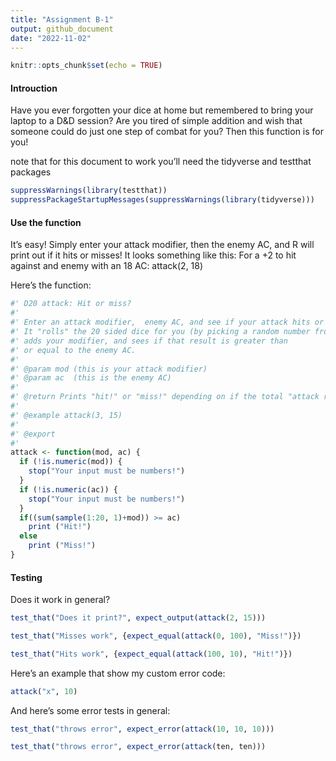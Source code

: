 ```yaml
---
title: "Assignment B-1"
output: github_document
date: "2022-11-02"
---
```


```r
knitr::opts_chunk$set(echo = TRUE)
```

#### Introuction 
Have you ever forgotten your dice at home but remembered to bring your laptop to a D&D session? Are you tired of simple addition and wish that someone could do just one step of combat for you? Then this function is for you! 

note that for this document to work you'll need the tidyverse and testthat packages 
```r
suppressWarnings(library(testthat))
suppressPackageStartupMessages(suppressWarnings(library(tidyverse)))
```

#### Use the function 
It's easy! Simply enter your attack modifier, then the enemy AC, and R will print out if it hits or misses! 
It looks something like this: 
For a +2 to hit against and enemy with an 18 AC: 
attack(2, 18)

Here's the function: 
```r
#' D20 attack: Hit or miss? 
#' 
#' Enter an attack modifier,  enemy AC, and see if your attack hits or misses. 
#' It "rolls" the 20 sided dice for you (by picking a random number from 1-20), 
#' adds your modifier, and sees if that result is greater than 
#' or equal to the enemy AC. 
#' 
#' @param mod (this is your attack modifier)
#' @param ac  (this is the enemy AC)
#'
#' @return Prints "hit!" or "miss!" depending on if the total "attack roll" is >= the AC of the "monster"
#' 
#' @example attack(3, 15)
#' 
#' @export
#' 
attack <- function(mod, ac) {
  if (!is.numeric(mod)) {
    stop("Your input must be numbers!")
  }
  if (!is.numeric(ac)) {
    stop("Your input must be numbers!")
  }
  if((sum(sample(1:20, 1)+mod)) >= ac) 
    print ("Hit!") 
  else 
    print ("Miss!")
}
```

#### Testing 

Does it work in general? 

```r
test_that("Does it print?", expect_output(attack(2, 15)))
```


```r
test_that("Misses work", {expect_equal(attack(0, 100), "Miss!")})
```

```r
test_that("Hits work", {expect_equal(attack(100, 10), "Hit!")})
```
Here's an example that show my custom error code: 

```r
attack("x", 10)
```

And here's some error tests in general: 
```r
test_that("throws error", expect_error(attack(10, 10, 10)))
```

```r
test_that("throws error", expect_error(attack(ten, ten)))
```

